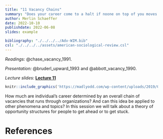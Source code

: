 ```yaml
---
title: "11 Vacancy Chains"
summary: "Does your career come to a halt if noone on top of you moves ahead?"
author: Merlin Schaeffer
date: 2022-10-10
publishdate: 2022-06-08
slides: example

bibliography: "./../../../Adv-WIM.bib"
csl: "./../../../assets/american-sociological-review.csl"
---
```


*Readings:* @chase_vacancy_1991.

*Presentation:* @bruderl_upward_1993 and @abbott_vacancy_1990.

*Lecture slides:* [**Lecture 11**](/Sessions/11-Vacancy-chains/11-Vacancy-chains.html)

```r
knitr::include_graphics('https://madlyodd.com/wp-content/uploads/2019/09/og2-A-Family-of-Hermit-Crabs-Line-Up-By-Size-to-Exchange-Shells.png')
```

How much are individual's career determined by an overall chain of vacancies that runs through organizations? And can this idea be applied to other phenomena and topics? In this session we will talk about a theory of opportunity structures for people to get ahead or to get stuck.

# References